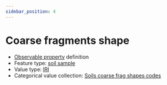 ```yaml
---
sidebar_position: 4
---
```



# Coarse fragments shape

- [Observable property](/viewers/dawe-vocabs?uri=https://linked.data.gov.au/def/nrm/d83560e6-0356-446e-a8b5-e64b82e3c362) definition
- Feature type: [soil sample](http://linked.data.gov.au/def/tern-cv/06461021-a6c2-4175-9651-23653c2b9116)
- Value type: [IRI](https://w3id.org/tern/ontologies/tern/IRI)
- Categorical value collection: [Soils coarse frag shapes codes](/viewers/dawe-vocabs?uri=https://linked.data.gov.au/def/nrm/13c84b19-e2bb-48c4-93db-465bcad2dbb5)

<Example
  protocolModule="soil-pit-characterization"
  observableProperty="https://linked.data.gov.au/def/nrm/d83560e6-0356-446e-a8b5-e64b82e3c362"
/>
